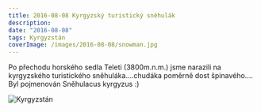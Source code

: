 ```yaml
---
title: 2016-08-08 Kyrgyzský turistický sněhulák
description: 
date: "2016-08-08"
tags: Kyrgyzstán
coverImage: /images/2016-08-08/snowman.jpg
---
```


Po přechodu horského sedla Teleti (3800m.n.m.) jsme narazili na kyrgyzského turistického sněhuláka....chudáka poměrně dost špinavého.... Byl pojmenován Sněhulacus kyrgyzus :)


<Image
  src="/images/2016-08-08/snowman.jpg"
  alt="Kyrgyzstán"
  width={1280}
  height={750}
  priority
  className="next-image"
/>
